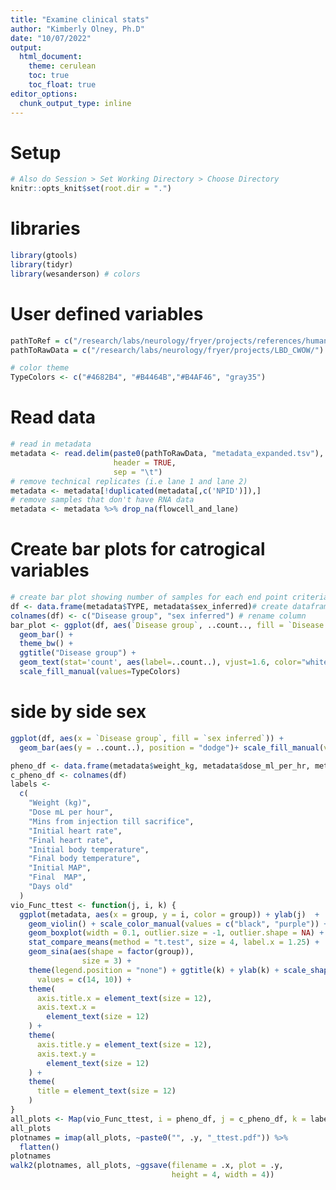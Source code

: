 ```yaml
---
title: "Examine clinical stats"
author: "Kimberly Olney, Ph.D"
date: "10/07/2022"
output:
  html_document:
    theme: cerulean
    toc: true
    toc_float: true
editor_options: 
  chunk_output_type: inline
---
```


# Setup
```r
# Also do Session > Set Working Directory > Choose Directory
knitr::opts_knit$set(root.dir = ".")
```
# libraries
```r
library(gtools)
library(tidyr)
library(wesanderson) # colors
```
# User defined variables
```r
pathToRef = c("/research/labs/neurology/fryer/projects/references/human/")
pathToRawData = c("/research/labs/neurology/fryer/projects/LBD_CWOW/")

# color theme
TypeColors <- c("#4682B4", "#B4464B","#B4AF46", "gray35")
```

# Read data
```r
# read in metadata
metadata <- read.delim(paste0(pathToRawData, "metadata_expanded.tsv"), 
                       header = TRUE,
                       sep = "\t")
# remove technical replicates (i.e lane 1 and lane 2)
metadata <- metadata[!duplicated(metadata[,c('NPID')]),]
# remove samples that don't have RNA data
metadata <- metadata %>% drop_na(flowcell_and_lane)
```
# Create bar plots for catrogical variables 
```r
# create bar plot showing number of samples for each end point criteria
df <- data.frame(metadata$TYPE, metadata$sex_inferred)# create dataframe of endpoint criteria 
colnames(df) <- c("Disease group", "sex inferred") # rename column 
bar_plot <- ggplot(df, aes(`Disease group`, ..count.., fill = `Disease group`)) + 
  geom_bar() +
  theme_bw() + 
  ggtitle("Disease group") + 
  geom_text(stat='count', aes(label=..count..), vjust=1.6, color="white", size=3.5) + 
  scale_fill_manual(values=TypeColors) 

```
# side by side sex 
```r
ggplot(df, aes(x = `Disease group`, fill = `sex inferred`)) + 
  geom_bar(aes(y = ..count..), position = "dodge")+ scale_fill_manual(values = alpha(TypeColors), .3)
```

```r
pheno_df <- data.frame(metadata$weight_kg, metadata$dose_ml_per_hr, metadata$duration_min, metadata$start_heart_rate, metadata$end_heart_rate, metadata$start_temp, metadata$end_temp, metadata$start_MAP, metadata$end_MAP, metadata$age_days)
c_pheno_df <- colnames(df)
labels <-
  c(
    "Weight (kg)",
    "Dose mL per hour",
    "Mins from injection till sacrifice", 
    "Initial heart rate", 
    "Final heart rate", 
    "Initial body temperature",
    "Final body temperature", 
    "Initial MAP", 
    "Final  MAP", 
    "Days old" 
  )
vio_Func_ttest <- function(j, i, k) {
  ggplot(metadata, aes(x = group, y = i, color = group)) + ylab(j)  +
    geom_violin() + scale_color_manual(values = c("black", "purple")) +
    geom_boxplot(width = 0.1, outlier.size = -1, outlier.shape = NA) + 
    stat_compare_means(method = "t.test", size = 4, label.x = 1.25) +
    geom_sina(aes(shape = factor(group)),
                size = 3) +
    theme(legend.position = "none") + ggtitle(k) + ylab(k) + scale_shape_manual(
      values = c(14, 10)) +
    theme(
      axis.title.x = element_text(size = 12),
      axis.text.x =
        element_text(size = 12)
    ) +
    theme(
      axis.title.y = element_text(size = 12),
      axis.text.y =
        element_text(size = 12) 
    ) +
    theme(
      title = element_text(size = 12)
    )
}
all_plots <- Map(vio_Func_ttest, i = pheno_df, j = c_pheno_df, k = labels)
all_plots
plotnames = imap(all_plots, ~paste0("", .y, "_ttest.pdf")) %>%
  flatten()
plotnames
walk2(plotnames, all_plots, ~ggsave(filename = .x, plot = .y, 
                                    height = 4, width = 4))
```